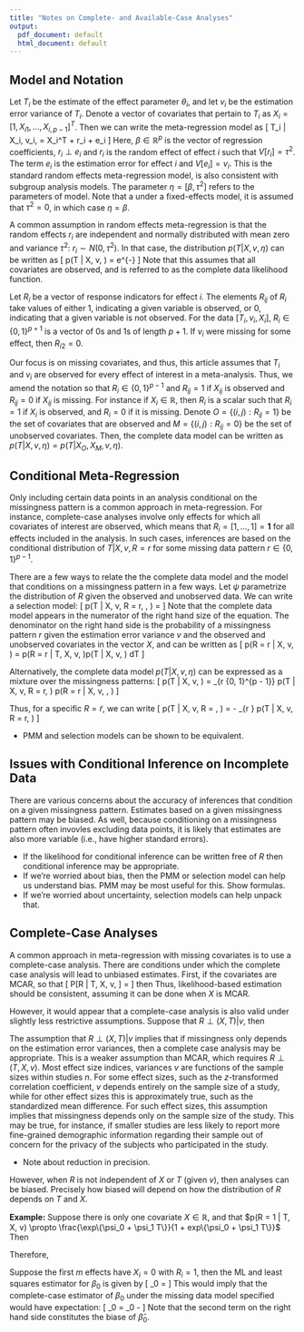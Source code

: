 ```yaml
---
title: "Notes on Complete- and Available-Case Analyses"
output:
  pdf_document: default
  html_document: default
---
```


## Model and Notation

Let $T_i$ be the estimate of the effect parameter $\theta_i$, and let $v_i$ be the estimation error variance of $T_i$. Denote a vector of covariates that pertain to $T_i$ as $X_i =[1, X_{i1}, \ldots, X_{i,p-1}]^T$. Then we can write the meta-regression model as
\[
T_i | X_i, v_i, \eta = X_i^T \beta + r_i + e_i
\]
Here, $\beta \in \mathbb{R}^p$ is the vector of regression coefficients, $r_i \perp e_i$ and $r_i$ is the random effect of effect $i$ such that $V[r_i] = \tau^2$. The term $e_i$ is the estimation error for effect $i$ and $V[e_i] = v_i$. This is the standard random effects meta-regression model, is also consistent with subgroup analysis models. The parameter $\eta = [\beta, \tau^2]$ refers to the parameters of model. Note that a under a fixed-effects model, it is assumed that $\tau^2 = 0$, in which case $\eta = \beta$.

A common assumption in random effects meta-regression is that the random effects $r_i$ are independent and normally distributed with mean zero and variance $\tau^2$: $r_i \sim N(0, \tau^2)$. 
In that case, the distribution $p(T | X, v, \eta)$ can be written as
\[
p(T | X, v, \eta) = \frac{1}{\sqrt{2\pi(\tau^2 + v)}} e^{-\frac{(T - X^T \beta)^2}{2(\tau^2 + v)}}
\]
Note that this assumes that all covariates are observed, and is referred to as the complete data likelihood function.

Let $R_i$ be a vector of response indicators for effect $i$. The elements $R_{ij}$ of $R_i$ take values of either 1, indicating a given variable is observed, or 0, indicating that a given variable is not observed.
For the data $[T_i, v_i, X_i]$, $R_i \in \{0,1\}^{p + 1}$ is a vector of 0s and 1s of length $p+1$.
If $v_i$ were missing for some effect, then $R_{i2} = 0$.

Our focus is on missing covariates, and thus, this article assumes that $T_i$ and $v_i$ are observed for every effect of interest in a meta-analysis. 
Thus, we amend the notation so that $R_i \in \{0, 1\}^{p-1}$ and $R_{ij} = 1$ if $X_{ij}$ is observed and $R_{ij} = 0$ if $X_{ij}$ is missing.
For instance if $X_i \in \mathbb{R}$, then $R_i$ is a scalar such that $R_i = 1$ if $X_i$ is observed, and $R_i = 0$ if it is missing.
Denote $O = \{(i, j): R_{ij} = 1\}$ be the set of covariates that are observed and $M = \{(i, j): R_{ij} = 0\}$ be the set of unobserved covariates. 
Then, the complete data model can be written as $p(T | X, v, \eta) = p(T | X_O, X_M, v, \eta)$.



## Conditional Meta-Regression

Only including certain data points in an analysis conditional on the missingness pattern is a common approach in meta-regression.
For instance, complete-case analyses involve only effects for which all covariates of interest are observed, which means that $R_i = [1, \ldots, 1] = \mathbf{1}$ for all effects included in the analysis.
In such cases, inferences are based on the conditional distribution of $T | X, v, R = r$ for some missing data pattern $r \in \{0,1\}^{p-1}$.

There are a few ways to relate the the complete data model and the model that conditions on a missingness pattern in a few ways.
Let $\psi$ parametrize the distribution of $R$ given the observed and unobserved data.
We can write a selection model:
\[
p(T | X, v, R = r, \eta, \psi) 
  = \frac{p(R = r | T, X, v, \psi)p(T | X, v, \eta)}{p(R = r | X, v, \psi)}
\]
Note that the complete data model appears in the numerator of the right hand size of the equation. 
The denominator on the right hand side is the probability of a missingness pattern $r$ given the estimation error variance $v$ and the observed and unobserved covariates in the vector $X$, and can be written as
\[
p(R = r | X, v, \psi) = \int p(R = r | T, X, v, \psi)p(T | X, v, \eta) dT
\]

Alternatively, the complete data model $p(T | X, v, \eta)$ can be expressed as a mixture over the missingness patterns:
\[
p(T | X, v, \eta) = \sum_{r \in \{0, 1\}^{p - 1}} p(T | X, v, R = r, \eta) p(R = r | X, v, \eta, \psi)
\]

Thus, for a specific $R = \tilde{r}$, we can write
\[
p(T | X, v, R = \tilde{r}, \eta) 
  = \frac{p(T | X, v, \eta)}{p(R = \tilde{r} | X, v, \eta, \psi)} - \sum_{r \neq \tilde{r}} p(T | X, v, R = r, \eta) \frac{p(R = r | X, v, \eta, \psi)}{p(R = \tilde{r} | X, v, \eta, \psi)}
\]

- PMM and selection models can be shown to be equivalent.


## Issues with Conditional Inference on Incomplete Data

There are various concerns about the accuracy of inferences that condition on a given missingness pattern. 
Estimates based on a given missingness pattern may be biased. 
As well, because conditioning on a missingness pattern often invovles excluding data points, it is likely that estimates are also more variable (i.e., have higher standard errors).


- If the likelihood for conditional inference can be written free of $R$ then conditional inference may be appropriate.
- If we're worried about bias, then the PMM or selection model can help us understand bias. PMM may be most useful for this. Show formulas.
- If we're worried about uncertainty, selection models can help unpack that.


## Complete-Case Analyses

A common approach in meta-regression with missing covariates is to use a complete-case analysis. 
There are conditions under which the complete case analysis will lead to unbiased estimates. 
First, if the covariates are MCAR, so that 
\[
P[R | T, X, v, \psi] = \psi
\]
then 
\begin{align*}
p(T | X, v, R = r, \eta) 
  & = \frac{p(R = r | T, X, v, \psi)p(T | X, v, \eta)}{p(R = r | X, v, \psi)} \\
  & = \frac{\psi p(T | x, v, \eta)}{\psi} \\
  & = p(T | x, v, \eta)
\end{align*}
Thus, likelihood-based estimation should be consistent, assuming it can be done when $X$ is MCAR.

However, it would appear that a complete-case analysis is also valid under slightly less restrictive assumptions. 
Suppose that $R \perp (X, T) | v$, then 
\begin{align*}
p(T | X, v, R = r) 
  & = \frac{p(R = r | T, X, v, \psi)p(T | X, v, \eta)}{p(R = r | X, v, \psi)} \\
  & = \frac{p(R = r | v, \psi) p(T | x, v, \eta)}{p(R = r | v, \psi)} \\
  & = p(T | x, v, \eta)
\end{align*}

The assumption that $R \perp (X, T) | v$ implies that if missingness only depends on the estimation error variances, then a complete case analysis may be appropriate. 
This is a weaker assumption than MCAR, which requires $R \perp (T, X, v)$.
Most effect size indices, variances $v$ are functions of the sample sizes within studies $n$. 
For some effect sizes, such as the $z$-transformed correlation coefficient, $v$ depends entirely on the sample size of a study, while for other effect sizes this is approximately true, such as the standardized mean difference. 
For such effect sizes, this assumption implies that missingness depends only on the sample size of the study. 
This may be true, for instance, if smaller studies are less likely to report more fine-grained demographic information regarding their sample out of concern for the privacy of the subjects who participated in the study.

- Note about reduction in precision.

<!-- Finally, if $R \perp T | (X, v)$ then  -->
<!-- \[ -->
<!-- p(T | X, v, R = r)  -->
<!--   = \frac{p(R = r | T, X, v, \psi)p(T | X, v, \eta)}{p(R = r | X, v, \psi)}  -->
<!--   = \frac{p(R = r | X, v, \psi) p(T | X, v, \eta)}{p(R = r | X, v, \psi)} -->
<!--   = p(T | x, v, \eta) -->
<!-- \] -->

<!-- Question: What does this mean about MAR/MCAR/MNAR? -->
 
However, when $R$ is not independent of $X$ or $T$ (given $v$), then analyses can be biased. 
Precisely how biased will depend on how the distribution of $R$ depends on $T$ and $X$.

**Example:** Suppose there is only one covariate $X \in \mathbb{R}$, and that $p(R = 1 | T, X, v) \propto \frac{\exp\{\psi_0  + \psi_1 T\}}{1 + exp\{\psi_0 + \psi_1 T\}}$
Then 
\begin{align*}
p(R = 1 | X, v) 
  & = \int p(T | X, v, R = 1) f(T) dT \\
  & = \int \frac{\exp\left\{-\frac{(T - \beta_0 - \beta_1 X)^2}{2(v + \tau^2)} + \psi_0 + \psi_1 T\right\}}{\sqrt{2 \pi (v + \tau^2)} (1 + \exp\{\psi_0 + \psi_1 T\})} dT \\
  & = \int \frac{\exp\left\{-\frac{(T - \beta_0 - \beta_1 X)^2}{2(v + \tau^2)} + \psi_0 + \psi_1 T - \log(1 + \exp\{\psi_0 + \psi_1 T\}) \right\}}{\sqrt{2 \pi (v + \tau^2)}} dT \\
  & = \int \frac{\exp\left\{-\frac{(T - \beta_0 - \beta_1 X)^2}{2(v + \tau^2)} + \psi_0 + \psi_1 T - \log(1 + e^{\psi_0}) - \frac{e^{\psi_0}}{1 + e^{\psi_0}}\psi_1 T + O(T^2) \right\}}{\sqrt{2 \pi (v + \tau^2)}} dT \\
  & \approx \int \frac{\exp\left\{-\frac{T^2 - 2\beta_0 T - 2\beta_1 X T + 2\psi_1 T (v + \tau^2) + (\beta_0 - \beta_1 X)^2 + 2\psi_0 (v + \tau^2) + 2(v + \tau^2)\log(1 + e^{\psi_0}) + 2(v + \tau^2)\frac{e^{\psi_0}}{1 + e^{\psi_0}}\psi_1 T}{2(v + \tau^2)} \right\}}{\sqrt{2 \pi (v + \tau^2)}} dT \\
  & = g(X, v, \psi, \eta)
        \int \frac{\exp\left\{-\frac{T^2 - 2 T \left[\beta_0 + \beta_1 X - \psi_1(v + \tau^2)\left(1 - \frac{e^{\psi_0}}{1 + e^{\psi_0}}\right)\right] + \left(\beta_0 + \beta_1 X - \psi_1(v + \tau^2)\left(1 - \frac{e^{\psi_0}}{1 + e^{\psi_0}}\right)\right)^2}{2(v + \tau^2)} \right\}}{\sqrt{2 \pi (v + \tau^2)}} dT \\
  & = g(X, v, \psi, \eta)
\end{align*}

Therefore, 
\begin{align*}
E[T | X, v, R = 1] 
  & = \int T \frac{\exp\left\{-\frac{(T - \beta_0 - \beta_1 X)^2}{2(v + \tau^2)} + \psi_0 + \psi_1 T\right\}}{\sqrt{2 \pi (v + \tau^2)} g(X, v, \psi, \eta) (1 + \exp\{\psi_0 + \psi_1 T\}} dT \\
  & = \int T \frac{\exp\left\{-\frac{\left[T - \left(\beta_0 + \beta_1 X - \psi_1(v + \tau^2)\left(1 - \frac{e^{\psi_0}}{1 + e^{\psi_0}}\right)\right)\right]^2}{2(v + \tau^2)} \right\}}
  {\sqrt{2 \pi (v + \tau^2)}}  dT \\
  & = \beta_0 + \beta_1 X - \psi_1(v + \tau^2)\left(1 - \frac{e^{\psi_0}}{1 + e^{\psi_0}}\right)
\end{align*}

Suppose the first $m$ effects have $X_i = 0$ with $R_i = 1$, then the ML and least squares estimator for $\beta_0$ is given by 
\[
\hat{\beta}_0 = \frac{\sum_{i = 1}^m T_i/(v_i + \tau^2)}{\sum_{i = 1}^m 1/(v_i + \tau^2)}
\]
This would imply that the complete-case estimator of $\beta_0$ under the missing data model specified would have expectation:
\[
\hat{\beta}_0 = \beta_0 - \frac{\psi_1\left(1 - \frac{e^{\psi_0}}{1 + e^{\psi_0}}\right)}{\sum_{i = 1}^m m/(v_i + \tau^2)}
\]
Note that the second term on the right hand side constitutes the biase of $\hat{\beta}_0$.
